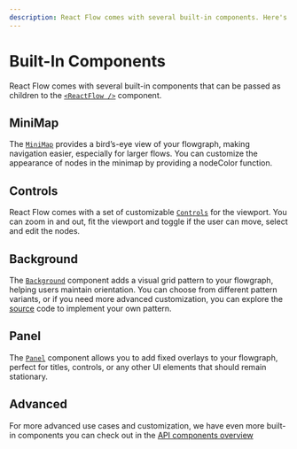 ```yaml
---
description: React Flow comes with several built-in components. Here's an overview of the minimap, controls, background, and panel components.
---
```


# Built-In Components

React Flow comes with several built-in components that can be passed as children to the [`<ReactFlow />`](/api-reference/react-flow) component.

## MiniMap

The [`MiniMap`](/api-reference/components/minimap) provides a bird’s-eye view of your flowgraph, making navigation easier, especially for larger flows. You can customize the appearance of nodes in the minimap by providing a nodeColor function.

<RemoteCodeViewer aspectRatio="2" route="learn/mini-map" framework="react" />

## Controls

React Flow comes with a set of customizable [`Controls`](/api-reference/components/controls) for the viewport. You can zoom in and out, fit the viewport and toggle if the user can move, select and edit the nodes.

<RemoteCodeViewer aspectRatio="2" route="learn/controls" framework="react" />

## Background

The [`Background`](/api-reference/components/background) component adds a visual grid pattern to your flowgraph, helping users maintain orientation. You can choose from different pattern variants, or if you need more advanced customization, you can explore the [source](https://github.com/xyflow/xyflow/blob/main/packages/react/src/additional-components/Background/Background.tsx) code to implement your own pattern.

<RemoteCodeViewer aspectRatio="2" route="learn/background" framework="react" />

## Panel

The [`Panel`](/api-reference/components/panel) component allows you to add fixed overlays to your flowgraph, perfect for titles, controls, or any other UI elements that should remain stationary.

<RemoteCodeViewer aspectRatio="2" route="learn/panel" framework="react" />

## Advanced

For more advanced use cases and customization, we have even more built-in components you can check out in the [API components overview](/api-reference/components)
